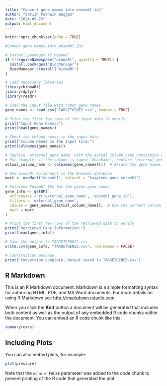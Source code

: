 ---
title: "Convert gene names into ensembl ids"
author: "Satish Patnaik Baggam"
date: "2024-09-23"
output: html_document
---

```{r setup, include=FALSE}
knitr::opts_chunk$set(echo = TRUE)
```



```{r}
#Conver gene names into ensembl IDs

# Install packages if needed
if (!requireNamespace("biomaRt", quietly = TRUE)) {
  install.packages("BiocManager")
  BiocManager::install("biomaRt")
}

# Load necessary libraries
library(biomaRt)
library(dplyr)
library(readr)

# Load the input file with human gene names
gene_names <- read.csv("TARGETGENES.csv", header = TRUE)

# Print the first few rows of the input data to verify
print("Input Gene Names:")
print(head(gene_names))

# Check the column names in the input data
print("Column Names in the Input File:")
print(colnames(gene_names))

# Replace 'external_gene_name' with the actual column name containing gene names
# For example, if the column is named 'GeneName', replace 'external_gene_name' with 'GeneName'
actual_column_name <- colnames(gene_names)[1]  # Assume the gene names are in the first column

# Use biomaRt to connect to the Ensembl database
mart <- useMart("ensembl", dataset = "hsapiens_gene_ensembl")

# Retrieve Ensembl IDs for the given gene names
gene_info <- getBM(
  attributes = c('external_gene_name', 'ensembl_gene_id'),
  filters = 'external_gene_name',
  values = gene_names[[actual_column_name]],  # Use the correct column name
  mart = mart
)

# Print the first few rows of the retrieved data to verify
print("Retrieved Gene Information:")
print(head(gene_info))

# Save the output to TARGETGENES2.csv
write.csv(gene_info, "TARGETGENES.csv", row.names = FALSE)

# Confirmation message
print("Conversion complete. Output saved to TARGETGENES.csv")
```




## R Markdown

This is an R Markdown document. Markdown is a simple formatting syntax for authoring HTML, PDF, and MS Word documents. For more details on using R Markdown see <http://rmarkdown.rstudio.com>.

When you click the **Knit** button a document will be generated that includes both content as well as the output of any embedded R code chunks within the document. You can embed an R code chunk like this:

```{r cars}
summary(cars)
```

## Including Plots

You can also embed plots, for example:

```{r pressure, echo=FALSE}
plot(pressure)
```

Note that the `echo = FALSE` parameter was added to the code chunk to prevent printing of the R code that generated the plot.
